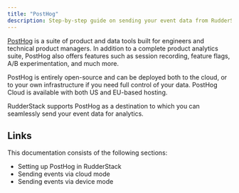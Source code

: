 ```yaml
---
title: "PostHog"
description: Step-by-step guide on sending your event data from RudderStack to PostHog.
---
```


[PostHog](https://posthog.com/) is a suite of product and data tools built for engineers and technical product managers. In addition to a complete product analytics suite, PostHog also offers features such as session recording, feature flags, A/B experimentation, and much more. 

PostHog is entirely open-source and can be deployed both to the cloud, or to your own infrastructure if you need full control of your data. PostHog Cloud is available with both US and EU-based hosting. 

RudderStack supports PostHog as a destination to which you can seamlessly send your event data for analytics.

## Links

This documentation consists of the following sections:

- <Link to="/destinations/streaming-destinations/posthog/setting-up-posthog/">Setting up PostHog in RudderStack</Link>
- <Link to="/destinations/streaming-destinations/posthog/posthog-cloud-mode/">Sending events via cloud mode</Link>
- <Link to="/destinations/streaming-destinations/posthog/posthog-device-mode/">Sending events via device mode</Link>
